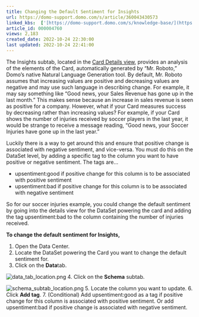 ```yaml
---
title: Changing the Default Sentiment for Insights
url: https://domo-support.domo.com/s/article/360043430573
linked_kbs:  ['[https://domo-support.domo.com/s/knowledge-base/](https://domo-support.domo.com/s/knowledge-base/)', '[https://domo-support.domo.com/s/](https://domo-support.domo.com/s/)', '[https://domo-support.domo.com/s/topic/0TO5w000000ZamoGAC](https://domo-support.domo.com/s/topic/0TO5w000000ZamoGAC)', '[https://domo-support.domo.com/s/topic/0TO5w000000ZaoNGAS](https://domo-support.domo.com/s/topic/0TO5w000000ZaoNGAS)', '[https://domo-support.domo.com/s/topic/0TO5w000000ZapOGAS](https://domo-support.domo.com/s/topic/0TO5w000000ZapOGAS)', '[https://domo-support.domo.com/s/article/360042923934](https://domo-support.domo.com/s/article/360042923934)', '[https://domo-support.domo.com/s/article/360043430573](https://domo-support.domo.com/s/article/360043430573)', '[https://domo-support.domo.com/s/topic/0TO5w000000ZapOGAS/visualization-card-details-view-actions](https://domo-support.domo.com/s/topic/0TO5w000000ZapOGAS/visualization-card-details-view-actions)', '[https://domo-support.domo.com/s/article/360043429933](https://domo-support.domo.com/s/article/360043429933)', '[https://domo-support.domo.com/s/article/360043429953](https://domo-support.domo.com/s/article/360043429953)', '[https://domo-support.domo.com/s/article/360042925494](https://domo-support.domo.com/s/article/360042925494)', '[https://domo-support.domo.com/s/article/360043429913](https://domo-support.domo.com/s/article/360043429913)', '[https://domo-support.domo.com/s/article/4408174643607](https://domo-support.domo.com/s/article/4408174643607)', '[https://domo-support.domo.com/s/login/](https://domo-support.domo.com/s/login/)']
article_id: 000004760
views: 2,183
created_date: 2022-10-24 22:30:00
last updated: 2022-10-24 22:41:00
---
```




The Insights subtab, located in the [Card Details view](/s/article/360042923934 "Card Details View Layout"), provides an analysis of the elements of the Card, automatically generated by "Mr. Roboto," Domo's native Natural Language Generation tool. By default, Mr. Roboto assumes that increasing values are positive and decreasing values are negative and may use such language in describing change. For example, it may say something like "Good news, your Sales Revenue has gone up in the last month." This makes sense because an increase in sales revenue is seen as positive for a company. However, what if your Card measures success by decreasing rather than increasing values? For example, if your Card shows the number of injuries received by soccer players in the last year, it would be strange to receive a message reading, "Good news, your Soccer Injuries have gone up in the last year."


Luckily there is a way to get around this and ensure that positive change is associated with negative sentiment, and vice-versa. You must do this on the DataSet level, by adding a specific tag to the column you want to have positive or negative sentiment. The tags are...


* upsentiment:good if positive change for this column is to be associated with positive sentiment
* upsentiment:bad if positive change for this column is to be associated with negative sentiment


So for our soccer injuries example, you could change the default sentiment by going into the details view for the DataSet powering the card and adding the tag upsentiment:bad to the column containing the number of injuries received. 


**To change the default sentiment for Insights,**


1. Open the Data Center.
2. Locate the DataSet powering the Card you want to change the default sentiment for.
3. Click on the **Data**tab.  
  
![data_tab_location.png](data_tab_location.png)
4. Click on the **Schema** subtab.  
  
![schema_subtab_location.png](schema_subtab_location.png)
5. Locate the column you want to update.
6. Click **Add tag**.
7. (Conditional) Add upsentiment:good as a tag if positive change for this column is associated with positive sentiment. Or add upsentiment:bad if positive change is associated with negative sentiment.
